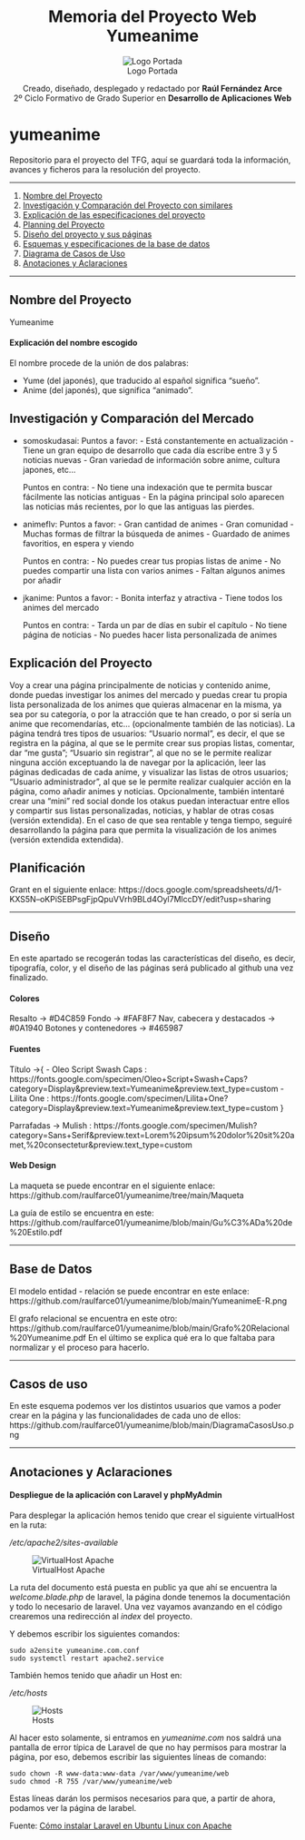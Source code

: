 <center>

# Memoria del Proyecto Web Yumeanime

![Logo Portada](img/yumeanimeLogo-removebg-preview.png)

Creado, diseñado, desplegado y redactado por **Raúl Fernández Arce**  
2º Ciclo Formativo de Grado Superior en **Desarrollo de Aplicaciones Web**

</center>

# yumeanime
Repositorio para el proyecto del TFG, aquí se guardará toda la información, avances y ficheros para la resolución del proyecto.

---

1. [Nombre del Proyecto](#nombre)
2. [Investigación y Comparación del Proyecto con similares](#compara)
3. [Explicación de las especificaciones del proyecto](#explica)
4. [Planning del Proyecto](#plan)
5. [Diseño del proyecto y sus páginas](#design)
6. [Esquemas y especificaciones de la base de datos](#baseDatos)
7. [Diagrama de Casos de Uso](#casosUso)
8. [Anotaciones y Aclaraciones](#memoria)

<a name="nombre"></a>

---

## Nombre del Proyecto

Yumeanime

#### Explicación del nombre escogido

El nombre procede de la unión de dos palabras:

- Yume (del japonés), que traducido al español significa "sueño".
- Anime (del japonés), que significa "animado".

<a name="compara"></a>

## Investigación y Comparación del Mercado

- somoskudasai:
    Puntos a favor:
        - Está constantemente en actualización
        - Tiene un gran equipo de desarrollo que cada día escribe entre 3 y 5 noticias nuevas
        - Gran variedad de información sobre anime, cultura japones, etc...

    Puntos en contra:
        - No tiene una indexación que te permita buscar fácilmente las noticias antiguas
        - En la página principal solo aparecen las noticias más recientes, por lo que las antiguas las pierdes.

- animeflv:
    Puntos a favor:
        - Gran cantidad de animes
        - Gran comunidad
        - Muchas formas de filtrar la búsqueda de animes
        - Guardado de animes favoritios, en espera y viendo
    
    Puntos en contra:
        - No puedes crear tus propias listas de anime
        - No puedes compartir una lista con varios animes
        - Faltan algunos animes por añadir

- jkanime:
    Puntos a favor:
        - Bonita interfaz y atractiva
        - Tiene todos los animes del mercado
    
    Puntos en contra:
        - Tarda un par de días en subir el capítulo
        - No tiene página de noticias
        - No puedes hacer lista personalizada de animes

<a name="explica"></a>

## Explicación del Proyecto

Voy a crear una página principalmente de noticias y contenido anime, donde puedas investigar los animes del mercado y puedas crear tu propia lista personalizada de los animes que quieras almacenar en la misma, ya sea por su categoría, o por la atracción que te han creado, o por si sería un anime que recomendarías, etc... (opcionalmente también de las noticias). La página tendrá tres tipos de usuarios: "Usuario normal", es decir, el que se registra en la página, al que se le permite crear sus propias listas, comentar, dar "me gusta"; "Usuario sin registrar", al que no se le permite realizar ninguna acción exceptuando la de navegar por la aplicación, leer las páginas dedicadas de cada anime, y visualizar las listas de otros usuarios; "Usuario administrador", al que se le permite realizar cualquier acción en la página, como añadir animes y noticias. Opcionalmente, también intentaré crear una "mini" red social donde los otakus puedan interactuar entre ellos y compartir sus listas personalizadas, noticias, y hablar de otras cosas (versión extendida). En el caso de que sea rentable y tenga tiempo, seguiré desarrollando la página para que permita la visualización de los animes (versión extendida extendida).
    
<a name="plan"></a>

## Planificación
Grant en el siguiente enlace: 
https://docs.google.com/spreadsheets/d/1-KXS5N--oKPiSEBPsgFjpQpuVVrh9BLd4Oyl7MlccDY/edit?usp=sharing

<a name="design"></a>

---

## Diseño
En este apartado se recogerán todas las características del diseño, es decir, tipografía, color, y el diseño de las páginas será publicado al github una vez finalizado.

#### Colores
Resalto -> #D4C859
Fondo -> #FAF8F7
Nav, cabecera y destacados -> #0A1940
Botones y contenedores -> #465987

#### Fuentes
Título ->{
    - Oleo Script Swash Caps : https://fonts.google.com/specimen/Oleo+Script+Swash+Caps?category=Display&preview.text=Yumeanime&preview.text_type=custom
    - Lilita One : https://fonts.google.com/specimen/Lilita+One?category=Display&preview.text=Yumeanime&preview.text_type=custom
}

Parrafadas -> Mulish : https://fonts.google.com/specimen/Mulish?category=Sans+Serif&preview.text=Lorem%20ipsum%20dolor%20sit%20amet,%20consectetur&preview.text_type=custom

#### Web Design
La maqueta se puede encontrar en el siguiente enlace: https://github.com/raulfarce01/yumeanime/tree/main/Maqueta

La guía de estilo se encuentra en este: https://github.com/raulfarce01/yumeanime/blob/main/Gu%C3%ADa%20de%20Estilo.pdf

<a name="baseDatos"></a>

---

## Base de Datos

El modelo entidad - relación se puede encontrar en este enlace: https://github.com/raulfarce01/yumeanime/blob/main/YumeanimeE-R.png

El grafo relacional se encuentra en este otro: https://github.com/raulfarce01/yumeanime/blob/main/Grafo%20Relacional%20Yumeanime.pdf
En el último se explica qué era lo que faltaba para normalizar y el proceso para hacerlo.

<a name="casosUso"></a>

---

## Casos de uso

En este esquema podemos ver los distintos usuarios que vamos a poder crear en la página y las funcionalidades de cada uno de ellos:
https://github.com/raulfarce01/yumeanime/blob/main/DiagramaCasosUso.png

<a name="memoria"></a>

---

## Anotaciones y Aclaraciones

#### Despliegue de la aplicación con Laravel y phpMyAdmin

Para desplegar la aplicación hemos tenido que crear el siguiente virtualHost en la ruta:

*/etc/apache2/sites-available*

![VirtualHost Apache](img/Memoria/virtualHost.png)

La ruta del documento está puesta en public ya que ahí se encuentra la *welcome.blade.php* de laravel, la página donde tenemos la documentación y todo lo necesario de laravel. Una vez vayamos avanzando en el código crearemos una redirección al *index* del proyecto.

Y debemos escribir los siguientes comandos:

```
sudo a2ensite yumeanime.com.conf  
sudo systemctl restart apache2.service
```

También hemos tenido que añadir un Host en:

*/etc/hosts*

![Hosts](img/Memoria/hosts.png)

Al hacer esto solamente, si entramos en *yumeanime.com* nos saldrá una pantalla de error típica de Laravel de que no hay permisos para mostrar la página, por eso, debemos escribir las siguientes líneas de comando:

```
sudo chown -R www-data:www-data /var/www/yumeanime/web  
sudo chmod -R 755 /var/www/yumeanime/web
```

Estas líneas darán los permisos necesarios para que, a partir de ahora, podamos ver la página de larabel.

Fuente: [Cómo instalar Laravel en Ubuntu Linux con Apache](https://liukin.es/como-instalar-laravel-en-ubuntu-linux-con-apache/)